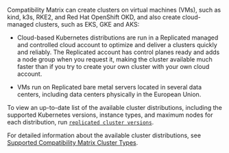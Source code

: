 Compatibility Matrix can create clusters on virtual machines (VMs), such as kind, k3s, RKE2, and Red Hat OpenShift OKD, and also create cloud-managed clusters, such as EKS, GKE and AKS:

* Cloud-based Kubernetes distributions are run in a Replicated managed and controlled cloud account to optimize and deliver a clusters quickly and reliably. The Replicated account has control planes ready and adds a node group when you request it, making the cluster available much faster than if you try to create your own cluster with your own cloud account.

* VMs run on Replicated bare metal servers located in several data centers, including data centers physically in the European Union.

To view an up-to-date list of the available cluster distributions, including the supported Kubernetes versions, instance types, and maximum nodes for each distribution, run [`replicated cluster versions`](/reference/replicated-cli-cluster-versions).

For detailed information about the available cluster distributions, see [Supported Compatibility Matrix Cluster Types](testing-supported-clusters).
